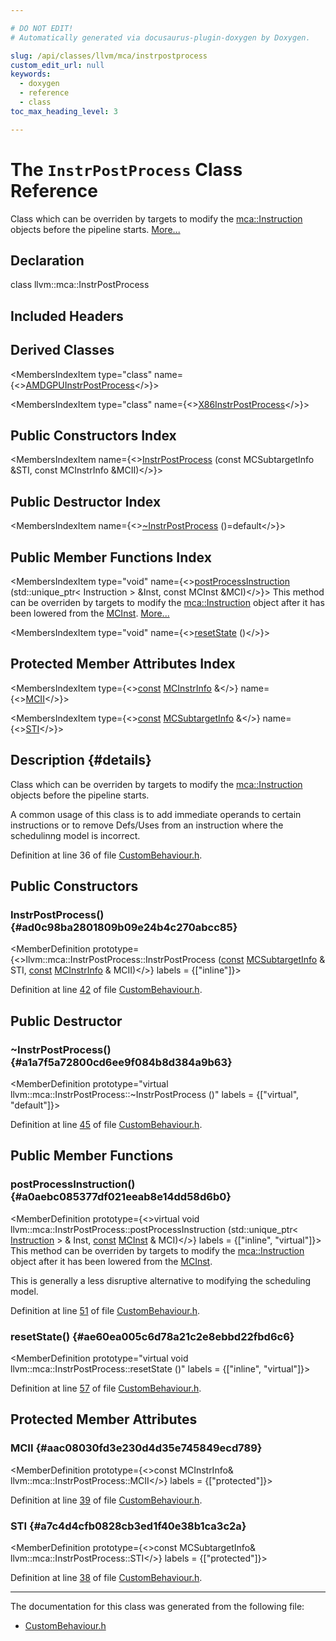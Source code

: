 ```yaml
---

# DO NOT EDIT!
# Automatically generated via docusaurus-plugin-doxygen by Doxygen.

slug: /api/classes/llvm/mca/instrpostprocess
custom_edit_url: null
keywords:
  - doxygen
  - reference
  - class
toc_max_heading_level: 3

---
```





# The `InstrPostProcess` Class Reference

<DoxygenPage pluginConfig={pluginConfig}>

Class which can be overriden by targets to modify the <a href="/docs/api/classes/llvm/mca/instruction">mca::Instruction</a> objects before the pipeline starts. <a href="#details">More...</a>

## Declaration

<CodeBlock>class llvm::mca::InstrPostProcess</CodeBlock>

## Included Headers

<IncludesList>
<IncludesListItem
  filePath="llvm/MCA/CustomBehaviour.h"
  permalink="/docs/api/files/include/include/llvm/include/llvm/mca/custombehaviour-h"
  isLocal="true" />
</IncludesList>

## Derived Classes

<MembersIndex>

<MembersIndexItem
  type="class"
  name={<><a href="/docs/api/classes/llvm/mca/amdgpuinstrpostprocess">AMDGPUInstrPostProcess</a></>}>
</MembersIndexItem>

<MembersIndexItem
  type="class"
  name={<><a href="/docs/api/classes/llvm/mca/x86instrpostprocess">X86InstrPostProcess</a></>}>
</MembersIndexItem>

</MembersIndex>

## Public Constructors Index

<MembersIndex>

<MembersIndexItem
  name={<><a href="#ad0c98ba2801809b09e24b4c270abcc85">InstrPostProcess</a> (const MCSubtargetInfo &amp;STI, const MCInstrInfo &amp;MCII)</>}>
</MembersIndexItem>

</MembersIndex>

## Public Destructor Index

<MembersIndex>

<MembersIndexItem
  name={<><a href="#a1a7f5a72800cd6ee9f084b8d384a9b63">~InstrPostProcess</a> ()=default</>}>
</MembersIndexItem>

</MembersIndex>

## Public Member Functions Index

<MembersIndex>

<MembersIndexItem
  type="void"
  name={<><a href="#a0aebc085377df021eeab8e14dd58d6b0">postProcessInstruction</a> (std::unique&#95;ptr&lt; Instruction &gt; &amp;Inst, const MCInst &amp;MCI)</>}>
This method can be overriden by targets to modify the <a href="/docs/api/classes/llvm/mca/instruction">mca::Instruction</a> object after it has been lowered from the <a href="/docs/api/classes/llvm/mcinst">MCInst</a>. <a href="#a0aebc085377df021eeab8e14dd58d6b0">More...</a>
</MembersIndexItem>

<MembersIndexItem
  type="void"
  name={<><a href="#ae60ea005c6d78a21c2e8ebbd22fbd6c6">resetState</a> ()</>}>
</MembersIndexItem>

</MembersIndex>

## Protected Member Attributes Index

<MembersIndex>

<MembersIndexItem
  type={<><a href="/docs/api/files/lib/lib/target/lib/target/aarch64/aarch64promoteconstant-cpp/#a90f8350fecae261c25be85d38b451bff">const</a> <a href="/docs/api/classes/llvm/mcinstrinfo">MCInstrInfo</a> &amp;</>}
  name={<><a href="#aac08030fd3e230d4d35e745849ecd789">MCII</a></>}>
</MembersIndexItem>

<MembersIndexItem
  type={<><a href="/docs/api/files/lib/lib/target/lib/target/aarch64/aarch64promoteconstant-cpp/#a90f8350fecae261c25be85d38b451bff">const</a> <a href="/docs/api/classes/llvm/mcsubtargetinfo">MCSubtargetInfo</a> &amp;</>}
  name={<><a href="#a7c4d4cfb0828cb3ed1f40e38b1ca3c2a">STI</a></>}>
</MembersIndexItem>

</MembersIndex>

## Description {#details}

Class which can be overriden by targets to modify the <a href="/docs/api/classes/llvm/mca/instruction">mca::Instruction</a> objects before the pipeline starts.

A common usage of this class is to add immediate operands to certain instructions or to remove Defs/Uses from an instruction where the schedulinng model is incorrect.

Definition at line 36 of file <a href="/docs/api/files/include/include/llvm/include/llvm/mca/custombehaviour-h">CustomBehaviour.h</a>.

<SectionDefinition>

## Public Constructors

### InstrPostProcess() {#ad0c98ba2801809b09e24b4c270abcc85}

<MemberDefinition
  prototype={<>llvm::mca::InstrPostProcess::InstrPostProcess (<a href="/docs/api/files/lib/lib/target/lib/target/aarch64/aarch64promoteconstant-cpp/#a90f8350fecae261c25be85d38b451bff">const</a> <a href="/docs/api/classes/llvm/mcsubtargetinfo">MCSubtargetInfo</a> &amp; STI, <a href="/docs/api/files/lib/lib/target/lib/target/aarch64/aarch64promoteconstant-cpp/#a90f8350fecae261c25be85d38b451bff">const</a> <a href="/docs/api/classes/llvm/mcinstrinfo">MCInstrInfo</a> &amp; MCII)</>}
  labels = {["inline"]}>

Definition at line <a href="/docs/api/files/include/include/llvm/include/llvm/mca/custombehaviour-h/#l00042">42</a> of file <a href="/docs/api/files/include/include/llvm/include/llvm/mca/custombehaviour-h">CustomBehaviour.h</a>.
</MemberDefinition>

</SectionDefinition>

<SectionDefinition>

## Public Destructor

### ~InstrPostProcess() {#a1a7f5a72800cd6ee9f084b8d384a9b63}

<MemberDefinition
  prototype="virtual llvm::mca::InstrPostProcess::~InstrPostProcess ()"
  labels = {["virtual", "default"]}>

Definition at line <a href="/docs/api/files/include/include/llvm/include/llvm/mca/custombehaviour-h/#l00045">45</a> of file <a href="/docs/api/files/include/include/llvm/include/llvm/mca/custombehaviour-h">CustomBehaviour.h</a>.
</MemberDefinition>

</SectionDefinition>

<SectionDefinition>

## Public Member Functions

### postProcessInstruction() {#a0aebc085377df021eeab8e14dd58d6b0}

<MemberDefinition
  prototype={<>virtual void llvm::mca::InstrPostProcess::postProcessInstruction (std::unique&#95;ptr&lt; <a href="/docs/api/classes/llvm/mca/instruction">Instruction</a> &gt; &amp; Inst, <a href="/docs/api/files/lib/lib/target/lib/target/aarch64/aarch64promoteconstant-cpp/#a90f8350fecae261c25be85d38b451bff">const</a> <a href="/docs/api/classes/llvm/mcinst">MCInst</a> &amp; MCI)</>}
  labels = {["inline", "virtual"]}>
This method can be overriden by targets to modify the <a href="/docs/api/classes/llvm/mca/instruction">mca::Instruction</a> object after it has been lowered from the <a href="/docs/api/classes/llvm/mcinst">MCInst</a>.

This is generally a less disruptive alternative to modifying the scheduling model.

Definition at line <a href="/docs/api/files/include/include/llvm/include/llvm/mca/custombehaviour-h/#l00051">51</a> of file <a href="/docs/api/files/include/include/llvm/include/llvm/mca/custombehaviour-h">CustomBehaviour.h</a>.
</MemberDefinition>

### resetState() {#ae60ea005c6d78a21c2e8ebbd22fbd6c6}

<MemberDefinition
  prototype="virtual void llvm::mca::InstrPostProcess::resetState ()"
  labels = {["inline", "virtual"]}>

Definition at line <a href="/docs/api/files/include/include/llvm/include/llvm/mca/custombehaviour-h/#l00057">57</a> of file <a href="/docs/api/files/include/include/llvm/include/llvm/mca/custombehaviour-h">CustomBehaviour.h</a>.
</MemberDefinition>

</SectionDefinition>

<SectionDefinition>

## Protected Member Attributes

### MCII {#aac08030fd3e230d4d35e745849ecd789}

<MemberDefinition
  prototype={<>const MCInstrInfo&amp; llvm::mca::InstrPostProcess::MCII</>}
  labels = {["protected"]}>

Definition at line <a href="/docs/api/files/include/include/llvm/include/llvm/mca/custombehaviour-h/#l00039">39</a> of file <a href="/docs/api/files/include/include/llvm/include/llvm/mca/custombehaviour-h">CustomBehaviour.h</a>.
</MemberDefinition>

### STI {#a7c4d4cfb0828cb3ed1f40e38b1ca3c2a}

<MemberDefinition
  prototype={<>const MCSubtargetInfo&amp; llvm::mca::InstrPostProcess::STI</>}
  labels = {["protected"]}>

Definition at line <a href="/docs/api/files/include/include/llvm/include/llvm/mca/custombehaviour-h/#l00038">38</a> of file <a href="/docs/api/files/include/include/llvm/include/llvm/mca/custombehaviour-h">CustomBehaviour.h</a>.
</MemberDefinition>

</SectionDefinition>

<hr/>

The documentation for this class was generated from the following file:

<ul>
<li><a href="/docs/api/files/include/include/llvm/include/llvm/mca/custombehaviour-h">CustomBehaviour.h</a></li>
</ul>

</DoxygenPage>
